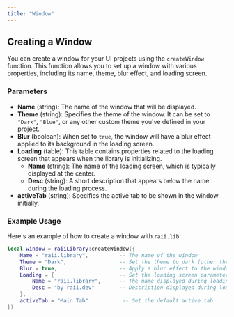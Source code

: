 ```yaml
---
title: "Window"
---
```


## Creating a Window

You can create a window for your UI projects using the `createWindow` function. This function allows you to set up a window with various properties, including its name, theme, blur effect, and loading screen.

### Parameters

- **Name** (string): The name of the window that will be displayed.
- **Theme** (string): Specifies the theme of the window. It can be set to `"Dark"`, `"Blue"`, or any other custom theme you've defined in your project.
- **Blur** (boolean): When set to `true`, the window will have a blur effect applied to its background in the loading screen.
- **Loading** (table): This table contains properties related to the loading screen that appears when the library is initializing.
  - **Name** (string): The name of the loading screen, which is typically displayed at the center.
  - **Desc** (string): A short description that appears below the name during the loading process.
- **activeTab** (string): Specifies the active tab to be shown in the window initially.

### Example Usage

Here's an example of how to create a window with `raii.lib`:

```lua
local window = raiiLibrary:createWindow({
	Name = "raii.library",          -- The name of the window
	Theme = "Dark",                 -- Set the theme to dark (other theme is "Blue")
	Blur = true,                    -- Apply a blur effect to the window when loading
	Loading = {                     -- Set the loading screen parameters
		Name = "raii.library",      -- The name displayed during loading
		Desc = "by raii.dev"        -- Description displayed during loading
	},
	activeTab = "Main Tab"           -- Set the default active tab
})
```